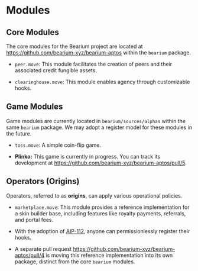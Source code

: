 # Modules

## Core Modules

The core modules for the Bearium project are located at https://github.com/bearium-xyz/bearium-aptos within the `bearium` package.

- `peer.move`: This module facilitates the creation of peers and their associated credit fungible assets.
    
- `clearinghouse.move`: This module enables agency through customizable hooks.
    

## Game Modules

Game modules are currently located in `bearium/sources/alphas` within the same `bearium` package. We may adopt a register model for these modules in the future.

- `toss.move`: A simple coin-flip game.
    
- **Plinko:** This game is currently in progress. You can track its development at https://github.com/bearium-xyz/bearium-aptos/pull/5.
    

## Operators (Origins)

Operators, referred to as **origins**, can apply various operational policies.

- `marketplace.move`: This module provides a reference implementation for a skin builder base, including features like royalty payments, referrals, and portal fees.
    
- With the adoption of [AIP-112](https://github.com/aptos-foundation/AIPs/blob/main/aips/aip-112.md), anyone can permissionlessly register their hooks.
    
- A separate pull request https://github.com/bearium-xyz/bearium-aptos/pull/4 is moving this reference implementation into its own package, distinct from the core `bearium` modules.
